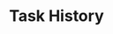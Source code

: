 ---
title: "Task History"
description: "Easily find a response you want to reuse or continue a prior conversation"
---